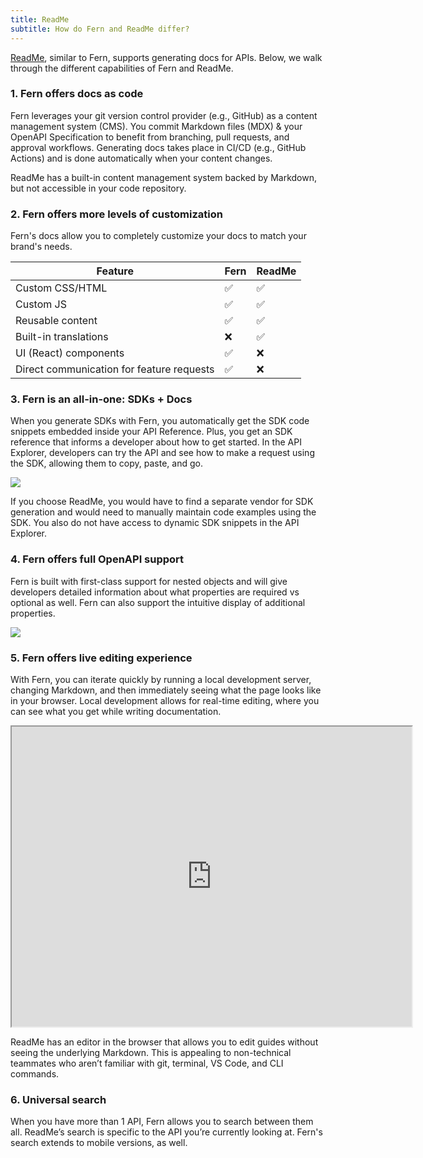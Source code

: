 ```yaml
---
title: ReadMe
subtitle: How do Fern and ReadMe differ?
---
```


[ReadMe](https://www.readme.com/), similar to Fern, supports generating docs for APIs. Below, we walk through the different capabilities of Fern and ReadMe.

### 1. Fern offers docs as code
Fern leverages your git version control provider (e.g., GitHub) as a content management system (CMS). You commit Markdown files (MDX) & your OpenAPI Specification to benefit from branching, pull requests, and approval workflows. Generating docs takes place in CI/CD (e.g., GitHub Actions) and is done automatically when your content changes.

ReadMe has a built-in content management system backed by Markdown, but not accessible in your code repository.

### 2. Fern offers more levels of customization
Fern's docs allow you to completely customize your docs to match your brand's needs. 

| Feature | Fern | ReadMe |
| ------- | ---- | ------ |
| Custom CSS/HTML | ✅ | ✅ |
| Custom JS | ✅ | ✅ |
| Reusable content | ✅ | ✅ |
| Built-in translations | ❌ | ✅ |
| UI (React) components | ✅ | ❌ |
| Direct communication for feature requests | ✅ | ❌ |

### 3. Fern is an all-in-one: SDKs + Docs
When you generate SDKs with Fern, you automatically get the SDK code snippets embedded inside your API Reference. Plus, you get an SDK reference that informs a developer about how to get started. In the API Explorer, developers can try the API and see how to make a request using the SDK, allowing them to copy, paste, and go. 

<Frame caption="API Docs with SDK code snippets (generated by Fern)">
  <img src="./hume-docs.png" />
</Frame>

If you choose ReadMe, you would have to find a separate vendor for SDK generation and would need to manually maintain code examples using the SDK. You also do not have access to dynamic SDK snippets in the API Explorer.

### 4. Fern offers full OpenAPI support
Fern is built with first-class support for nested objects and will give developers detailed information about what properties are required vs optional as well. Fern can also support the intuitive display of additional properties. 

<Frame caption="First-class support for nested objects (generated by Fern)">
  <img src="./nested-objects.png" />
</Frame>

### 5. Fern offers live editing experience
With Fern, you can iterate quickly by running a local development server, changing Markdown, and then immediately seeing what the page looks like in your browser. Local development allows for real-time editing, where you can see what you get while writing documentation.

<Frame caption="Local development environment (generated by Fern)">
  <iframe src="https://drive.google.com/file/d/1hF7h3BD_6u-qlIKdZPhyTI96tWXV4ast/preview" width="640" height="480" allow="autoplay"></iframe>
</Frame>

ReadMe has an editor in the browser that allows you to edit guides without seeing the underlying Markdown. This is appealing to non-technical teammates who aren’t familiar with git, terminal, VS Code, and CLI commands.

### 6. Universal search
When you have more than 1 API, Fern allows you to search between them all. ReadMe’s search is specific to the API you’re currently looking at. Fern's search extends to mobile versions, as well. 









